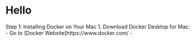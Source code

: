 # Hello 

Step 1: Installing Docker on Your Mac
1. Download Docker Desktop for Mac: 
   - Go to [Docker Website]https://www.docker.com/ 
   - 